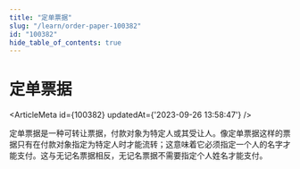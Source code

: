 ```yaml
---
title: "定单票据"
slug: "/learn/order-paper-100382"
id: "100382"
hide_table_of_contents: true
---
```



# 定单票据

<ArticleMeta id={100382} updatedAt={'2023-09-26 13:58:47'} />
<div className='border-solid border-b border-t-0 my-4 border-[var(--ifm-color-gray-300)]' />

定单票据是一种可转让票据，付款对象为特定人或其受让人。像定单票据这样的票据只有在付款对象指定为特定人时才能流转；这意味着它必须指定一个人的名字才能支付。这与无记名票据相反，无记名票据不需要指定个人姓名才能支付。
